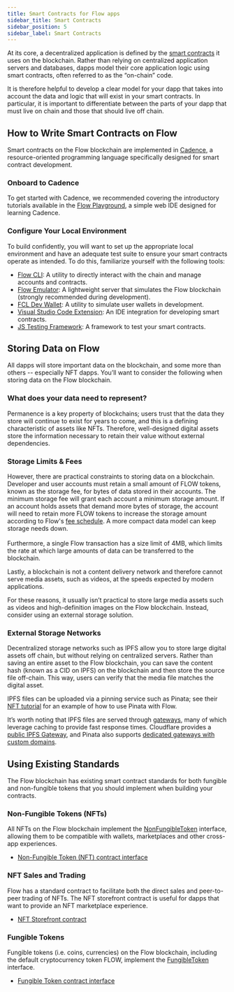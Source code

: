 ```yaml
---
title: Smart Contracts for Flow apps
sidebar_title: Smart Contracts
sidebar_position: 5
sidebar_label: Smart Contracts
---
```


At its core, a decentralized application is defined by the [smart contracts](https://en.wikipedia.org/wiki/Smart_contract) it uses on the blockchain. Rather than relying on centralized application servers and databases, dapps model their core application logic using smart contracts, often referred to as the “on-chain” code.

It is therefore helpful to develop a clear model for your dapp that takes into account the data and logic that will exist in your smart contracts. In particular, it is important to differentiate between the parts of your dapp that must live on chain and those that should live off chain.

## How to Write Smart Contracts on Flow

Smart contracts on the Flow blockchain are implemented in [Cadence](https://github.com/onflow/cadence), a resource-oriented programming language specifically designed for smart contract development.

### Onboard to Cadence

To get started with Cadence, we recommended covering the introductory tutorials available in the [Flow Playground](https://play.onflow.org/), a simple web IDE designed for learning Cadence.

### Configure Your Local Environment

To build confidently, you will want to set up the appropriate local environment and have an adequate test suite to ensure your smart contracts operate as intended. To do this, familiarize yourself with the following tools:

- [Flow CLI](../../tools/toolchains/flow-cli/): A utility to directly interact with the chain and manage accounts and contracts.
- [Flow Emulator](../../tools/toolchains/emulator/): A lightweight server that simulates the Flow blockchain (strongly recommended during development).
- [FCL Dev Wallet](https://github.com/onflow/fcl-dev-wallet/): A utility to simulate user wallets in development.
- [Visual Studio Code Extension](../../tools/toolchains/vscode-extension/): An IDE integration for developing smart contracts.
- [JS Testing Framework](https://github.com/onflow/flow-js-testing): A framework to test your smart contracts.

## Storing Data on Flow

All dapps will store important data on the blockchain, and some more than others -- especially NFT dapps. You’ll want to consider the following when storing data on the Flow blockchain.

### What does your data need to represent?

Permanence is a key property of blockchains; users trust that the data they store will continue to exist for years to come, and this is a defining characteristic of assets like NFTs. Therefore, well-designed digital assets store the information necessary to retain their value without external dependencies.

### Storage Limits & Fees

However, there are practical constraints to storing data on a blockchain. Developer and user accounts must retain a small amount of FLOW tokens, known as the storage fee, for bytes of data stored in their accounts. The minimum storage fee will grant each account a minimum storage amount. If an account holds assets that demand more bytes of storage, the account will need to retain more FLOW tokens to increase the storage amount according to Flow's [fee schedule](../../concepts/flow-token/concepts.md#fees). A more compact data model can keep storage needs down. \
 \
Furthermore, a single Flow transaction has a size limit of 4MB, which limits the rate at which large amounts of data can be transferred to the blockchain.

Lastly, a blockchain is not a content delivery network and therefore cannot serve media assets, such as videos, at the speeds expected by modern applications.

For these reasons, it usually isn’t practical to store large media assets such as videos and high-definition images on the Flow blockchain. Instead, consider using an external storage solution.

### External Storage Networks

Decentralized storage networks such as IPFS allow you to store large digital assets off chain, but without relying on centralized servers. Rather than saving an entire asset to the Flow blockchain, you can save the content hash (known as a CID on IPFS) on the blockchain and then store the source file off-chain. This way, users can verify that the media file matches the digital asset.

IPFS files can be uploaded via a pinning service such as Pinata; see their [NFT tutorial](https://medium.com/pinata/how-to-create-nfts-like-nba-top-shot-with-flow-and-ipfs-701296944bf) for an example of how to use Pinata with Flow.

It’s worth noting that IPFS files are served through [gateways](https://docs.ipfs.io/concepts/ipfs-gateway/), many of which leverage caching to provide fast response times. Cloudflare provides a [public IPFS Gateway](https://developers.cloudflare.com/distributed-web/ipfs-gateway), and Pinata also supports [dedicated gateways with custom domains](https://medium.com/pinata/announcing-dedicated-ipfs-gateways-60f599949ce).

## Using Existing Standards

The Flow blockchain has existing smart contract standards for both fungible and non-fungible tokens that you should implement when building your contracts.

### Non-Fungible Tokens (NFTs)

All NFTs on the Flow blockchain implement the [NonFungibleToken](../../building-on-flow/core-contracts/08-non-fungible-token.md) interface, allowing them to be compatible with wallets, marketplaces and other cross-app experiences.

- [Non-Fungible Token (NFT) contract interface](../../building-on-flow/core-contracts/08-non-fungible-token.md)

### NFT Sales and Trading

Flow has a standard contract to facilitate both the direct sales and peer-to-peer trading of NFTs. The NFT storefront contract is useful for dapps that want to provide an NFT marketplace experience.

- [NFT Storefront contract](https://github.com/onflow/nft-storefront)

### Fungible Tokens

Fungible tokens (i.e. coins, currencies) on the Flow blockchain, including the default cryptocurrency token FLOW, implement the [FungibleToken](../../building-on-flow/core-contracts/02-fungible-token.md) interface.

- [Fungible Token contract interface](../../building-on-flow/core-contracts/02-fungible-token.md)
